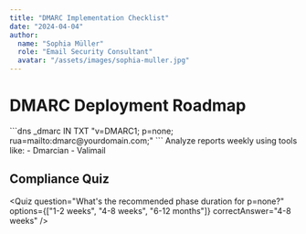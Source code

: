 ```yaml
---
title: "DMARC Implementation Checklist"
date: "2024-04-04"
author: 
  name: "Sophia Müller"
  role: "Email Security Consultant"
  avatar: "/assets/images/sophia-muller.jpg"
---
```



# DMARC Deployment Roadmap

<Steps>
  <Step title="1. Policy Setup">
    ```dns
    _dmarc IN TXT "v=DMARC1; p=none; rua=mailto:dmarc@yourdomain.com;"
    ```
  </Step>
  
  <Step title="2. Monitoring">
    Analyze reports weekly using tools like:
    - Dmarcian
    - Valimail
  </Step>
</Steps>

## Compliance Quiz
<Quiz
  question="What's the recommended phase duration for p=none?"
  options={["1-2 weeks", "4-8 weeks", "6-12 months"]}
  correctAnswer="4-8 weeks"
/>